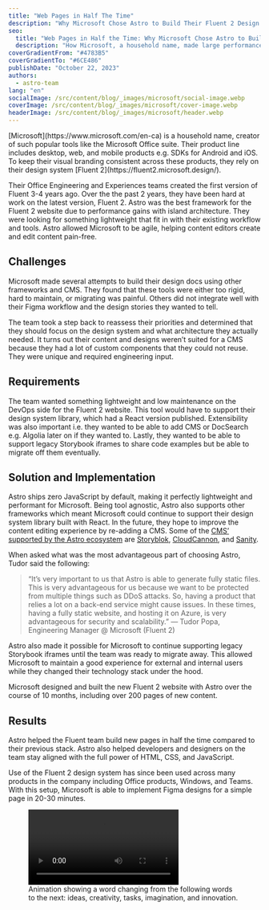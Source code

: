 ```yaml
---
title: "Web Pages in Half The Time"
description: "Why Microsoft Chose Astro to Build Their Fluent 2 Design System Website"
seo:
  title: "Web Pages in Half the Time: Why Microsoft Chose Astro to Build Their Fluent 2 Design System Website"
  description: "How Microsoft, a household name, made large performance gains using Astro for their Fluent 2 design system website."
coverGradientFrom: "#4783B5"
coverGradientTo: "#6CE486"
publishDate: "October 22, 2023"
authors:
  - astro-team
lang: "en"
socialImage: /src/content/blog/_images/microsoft/social-image.webp
coverImage: /src/content/blog/_images/microsoft/cover-image.webp
headerImage: /src/content/blog/_images/microsoft/header.webp
---
```



<div class="text-white space-y-8">
	<div class="text-2xl leading-normal tracking-normal text-astro-gray-100">
		[Microsoft](https://www.microsoft.com/en-ca) is a household name, creator of such popular 
        tools like the Microsoft Office suite. Their product line includes desktop, web, and mobile 
        products e.g. SDKs for Android and iOS. To keep their visual branding consistent across these 
        products, they rely on their design system [Fluent 2](https://fluent2.microsoft.design/).
	</div>

Their Office Engineering and Experiences teams created the first version of Fluent 3-4 years ago.
Over the the past 2 years, they have been hard at work on the latest version, Fluent 2. Astro was
the best framework for the Fluent 2 website due to performance gains with island architecture.
They were looking for something lightweight that fit in with their existing workflow and tools.
Astro allowed Microsoft to be agile, helping content editors create and edit content pain-free.

</div>

<ImageFigure caption="Logos for Microsoft's products including PowerPoint, Excel and more.">
	<BlogContentImage src={microsoftProducts} />
</ImageFigure>

## Challenges

Microsoft made several attempts to build their design docs using other frameworks and CMS. They found
that these tools were either too rigid, hard to maintain, or migrating was painful. Others did not
integrate well with their Figma workflow and the design stories they wanted to tell.

The team took a step back to reassess their priorities and determined that they should focus on the
design system and what architecture they actually needed. It turns out their content and designs
weren’t suited for a CMS because they had a lot of custom components that they could not reuse.
They were unique and required engineering input.

<ImageFigure caption="Figma to Markdown workflow.">
	<BlogContentImage src={microsoftFigma} />
</ImageFigure>

## Requirements

The team wanted something lightweight and low maintenance on the DevOps side for the Fluent 2 website.
This tool would have to support their design system library, which had a React version published.
Extensibility was also important i.e. they wanted to be able to add CMS or DocSearch e.g. Algolia
later on if they wanted to. Lastly, they wanted to be able to support legacy Storybook iframes to
share code examples but be able to migrate off them eventually.

## Solution and Implementation

Astro ships zero JavaScript by default, making it perfectly lightweight and performant for Microsoft.
Being tool agnostic, Astro also supports other frameworks which meant Microsoft could continue to
support their design system library built with React. In the future, they hope to improve the content
editing experience by re-adding a CMS. Some of the [CMS’ supported by the Astro ecosystem](https://docs.astro.build/en/guides/cms/) are
[Storyblok](https://www.storyblok.com/?utm_source=astro&utm_medium=display&utm_campaign=AWA_SPON_ASTR_TRA&utm_content=astro_collab), [CloudCannon](https://cloudcannon.com/astro-cms/?utm_campaign=Astro%20out-of-beta&utm_source=astro-sponsorship), and [Sanity](https://www.sanity.io/guides/sanity-astro-blog).

When asked what was the most advantageous part of choosing Astro, Tudor said the following:

<Blockquote>
	<Fragment slot="quote">
		“It’s very important to us that Astro is able to generate fully static files. This is very
		advantageous for us because we want to be protected from multiple things such as DDoS attacks.
		So, having a product that relies a lot on a back-end service might cause issues. In these times,
		having a fully static website, and hosting it on Azure, is very advantageous for security and
		scalability.”
	</Fragment>
	<Fragment slot="caption">— Tudor Popa, Engineering Manager @ Microsoft (Fluent 2)</Fragment>
</Blockquote>

Astro also made it possible for Microsoft to continue supporting legacy Storybook iframes until the
team was ready to migrate away. This allowed Microsoft to maintain a good experience for external
and internal users while they changed their technology stack under the hood.

Microsoft designed and built the new Fluent 2 website with Astro over the course of 10 months,
including over 200 pages of new content.

## Results

Astro helped the Fluent team build new pages in half the time compared to their previous stack.
Astro also helped developers and designers on the team stay aligned with the full power of HTML,
CSS, and JavaScript.

Use of the Fluent 2 design system has since been used across many products in the company including
Office products, Windows, and Teams. With this setup, Microsoft is able to implement Figma designs
for a simple page in 20-30 minutes.

<figure class="my-10">
	<video controls class="rounded border border-neutral-600">
		<source src={videoSrc} type="video/mp4" />
		Sorry, your browser doesn't support embedded videos.
	</video>
	<figcaption class="my-4 text-center text-sm">
		Animation showing a word changing from the following words to the next: ideas, creativity,
		tasks, imagination, and innovation.
	</figcaption>
</figure>
